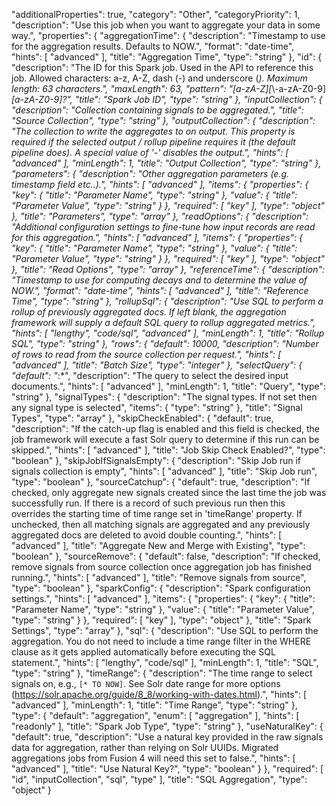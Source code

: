   "additionalProperties": true,
  "category": "Other",
  "categoryPriority": 1,
  "description": "Use this job when you want to aggregate your data in some way.",
  "properties": {
    "aggregationTime": {
      "description": "Timestamp to use for the aggregation results. Defaults to NOW.",
      "format": "date-time",
      "hints": [
        "advanced"
      ],
      "title": "Aggregation Time",
      "type": "string"
    },
    "id": {
      "description": "The ID for this Spark job. Used in the API to reference this job. Allowed characters: a-z, A-Z, dash (-) and underscore (_). Maximum length: 63 characters.",
      "maxLength": 63,
      "pattern": "[a-zA-Z][_\\-a-zA-Z0-9]*[a-zA-Z0-9]?",
      "title": "Spark Job ID",
      "type": "string"
    },
    "inputCollection": {
      "description": "Collection containing signals to be aggregated.",
      "title": "Source Collection",
      "type": "string"
    },
    "outputCollection": {
      "description": "The collection to write the aggregates to on output. This property is required if the selected output / rollup pipeline requires it (the default pipeline does). A special value of '-' disables the output.",
      "hints": [
        "advanced"
      ],
      "minLength": 1,
      "title": "Output Collection",
      "type": "string"
    },
    "parameters": {
      "description": "Other aggregation parameters (e.g. timestamp field etc..).",
      "hints": [
        "advanced"
      ],
      "items": {
        "properties": {
          "key": {
            "title": "Parameter Name",
            "type": "string"
          },
          "value": {
            "title": "Parameter Value",
            "type": "string"
          }
        },
        "required": [
          "key"
        ],
        "type": "object"
      },
      "title": "Parameters",
      "type": "array"
    },
    "readOptions": {
      "description": "Additional configuration settings to fine-tune how input records are read for this aggregation.",
      "hints": [
        "advanced"
      ],
      "items": {
        "properties": {
          "key": {
            "title": "Parameter Name",
            "type": "string"
          },
          "value": {
            "title": "Parameter Value",
            "type": "string"
          }
        },
        "required": [
          "key"
        ],
        "type": "object"
      },
      "title": "Read Options",
      "type": "array"
    },
    "referenceTime": {
      "description": "Timestamp to use for computing decays and to determine the value of NOW.",
      "format": "date-time",
      "hints": [
        "advanced"
      ],
      "title": "Reference Time",
      "type": "string"
    },
    "rollupSql": {
      "description": "Use SQL to perform a rollup of previously aggregated docs. If left blank, the aggregation framework will supply a default SQL query to rollup aggregated metrics.",
      "hints": [
        "lengthy",
        "code/sql",
        "advanced"
      ],
      "minLength": 1,
      "title": "Rollup SQL",
      "type": "string"
    },
    "rows": {
      "default": 10000,
      "description": "Number of rows to read from the source collection per request.",
      "hints": [
        "advanced"
      ],
      "title": "Batch Size",
      "type": "integer"
    },
    "selectQuery": {
      "default": "*:*",
      "description": "The query to select the desired input documents.",
      "hints": [
        "advanced"
      ],
      "minLength": 1,
      "title": "Query",
      "type": "string"
    },
    "signalTypes": {
      "description": "The signal types. If not set then any signal type is selected",
      "items": {
        "type": "string"
      },
      "title": "Signal Types",
      "type": "array"
    },
    "skipCheckEnabled": {
      "default": true,
      "description": "If the catch-up flag is enabled and this field is checked, the job framework will execute a fast Solr query to determine if this run can be skipped.",
      "hints": [
        "advanced"
      ],
      "title": "Job Skip Check Enabled?",
      "type": "boolean"
    },
    "skipJobIfSignalsEmpty": {
      "description": "Skip Job run if signals collection is empty",
      "hints": [
        "advanced"
      ],
      "title": "Skip Job run",
      "type": "boolean"
    },
    "sourceCatchup": {
      "default": true,
      "description": "If checked, only aggregate new signals created since the last time the job was successfully run. If there is a record of such previous run then this overrides the starting time of time range set in 'timeRange' property. If unchecked, then all matching signals are aggregated and any previously aggregated docs are deleted to avoid double counting.",
      "hints": [
        "advanced"
      ],
      "title": "Aggregate New and Merge with Existing",
      "type": "boolean"
    },
    "sourceRemove": {
      "default": false,
      "description": "If checked, remove signals from source collection once aggregation job has finished running.",
      "hints": [
        "advanced"
      ],
      "title": "Remove signals from source",
      "type": "boolean"
    },
    "sparkConfig": {
      "description": "Spark configuration settings.",
      "hints": [
        "advanced"
      ],
      "items": {
        "properties": {
          "key": {
            "title": "Parameter Name",
            "type": "string"
          },
          "value": {
            "title": "Parameter Value",
            "type": "string"
          }
        },
        "required": [
          "key"
        ],
        "type": "object"
      },
      "title": "Spark Settings",
      "type": "array"
    },
    "sql": {
      "description": "Use SQL to perform the aggregation. You do not need to include a time range filter in the WHERE clause as it gets applied automatically before executing the SQL statement.",
      "hints": [
        "lengthy",
        "code/sql"
      ],
      "minLength": 1,
      "title": "SQL",
      "type": "string"
    },
    "timeRange": {
      "description": "The time range to select signals on, e.g., `[* TO NOW]`. See Solr date range for more options (https://solr.apache.org/guide/8_8/working-with-dates.html).",
      "hints": [
        "advanced"
      ],
      "minLength": 1,
      "title": "Time Range",
      "type": "string"
    },
    "type": {
      "default": "aggregation",
      "enum": [
        "aggregation"
      ],
      "hints": [
        "readonly"
      ],
      "title": "Spark Job Type",
      "type": "string"
    },
    "useNaturalKey": {
      "default": true,
      "description": "Use a natural key provided in the raw signals data for aggregation, rather than relying on Solr UUIDs. Migrated aggregations jobs from Fusion 4 will need this set to false.",
      "hints": [
        "advanced"
      ],
      "title": "Use Natural Key?",
      "type": "boolean"
    }
  },
  "required": [
    "id",
    "inputCollection",
    "sql",
    "type"
  ],
  "title": "SQL Aggregation",
  "type": "object"
}
